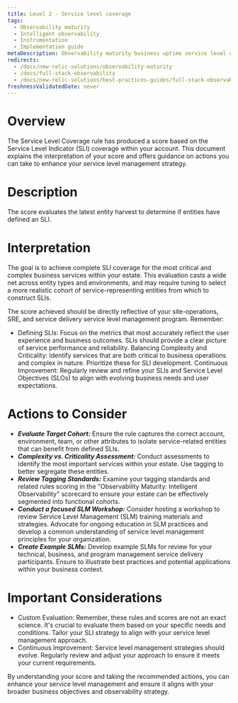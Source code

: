 ```yaml
---
title: Level 2 - Service level coverage
tags:
  - Observability maturity
  - Intelligent observability
  - Instrumentation
  - Implementation guide
metaDescription: Observability maturity business uptime service level coverage
redirects:
  - /docs/new-relic-solutions/observability-maturity
  - /docs/full-stack-observability
  - /docs/new-relic-solutions/best-practices-guides/full-stack-observability
freshnessValidatedDate: never
---
```


# Overview

The Service Level Coverage rule has produced a score based on the Service Level Indicator (SLI) coverage within your account. This document explains the interpretation of your score and offers guidance on actions you can take to enhance your service level management strategy.

# Description

The score evaluates the latest entity harvest to determine if entities have defined an SLI.

# Interpretation

The goal is to achieve complete SLI coverage for the most critical and complex business services within your estate. This evaluation casts a wide net across entity types and environments, and may require tuning to select a more realistic cohort of service-representing entities from which to construct SLIs.

The score achieved should be directly reflective of your site-operations, SRE, and service delivery service level management program. Remember:

* Defining SLIs: Focus on the metrics that most accurately reflect the user experience and business outcomes. SLIs should provide a clear picture of service performance and reliability.
Balancing Complexity and Criticality: Identify services that are both critical to business operations and complex in nature. Prioritize these for SLI development.
Continuous Improvement: Regularly review and refine your SLIs and Service Level Objectives (SLOs) to align with evolving business needs and user expectations.

# Actions to Consider

- ***Evaluate Target Cohort:*** Ensure the rule captures the correct account, environment, team, or other attributes to isolate service-related entities that can benefit from defined SLIs.
- ***Complexity vs. Criticality Assessment:*** Conduct assessments to identify the most important services within your estate. Use tagging to better segregate these entities.
- ***Review Tagging Standards:*** Examine your tagging standards and related rules scoring in the "Observability Maturity: Intelligent Observability" scorecard to ensure your estate can be effectively segmented into functional cohorts.
- ***Conduct a focused SLM Workshop:*** Consider hosting a workshop to review Service Level Management (SLM) training materials and strategies. Advocate for ongoing education in SLM practices and develop a common understanding of service level management principles for your organization. 
- ***Create Example SLMs:*** Develop example SLMs for review for your technical, business, and program management service delivery participants. Ensure to illustrate best practices and potential applications within your business context.

# Important Considerations

* Custom Evaluation: Remember, these rules and scores are not an exact science. It's crucial to evaluate them based on your specific needs and conditions. Tailor your SLI strategy to align with your service level management approach.
* Continuous Improvement: Service level management strategies should evolve. Regularly review and adjust your approach to ensure it meets your current requirements.

By understanding your score and taking the recommended actions, you can enhance your service level management and ensure it aligns with your broader business objectives and observability strategy.
